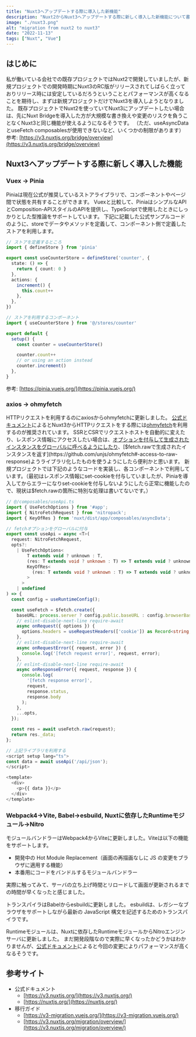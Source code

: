 ```yaml
---
title: "Nuxt3へアップデートする際に導入した新機能"
description: "Nuxt2からNuxt3へアップデートする際に新しく導入した新機能について書いています"
image: "./nuxt3.png"
alt: "migration from nuxt2 to nuxt3"
date: "2022-11-13"
tags: ["Nuxt", "Vue"]
---
```


## はじめに

私が働いている会社での既存プロジェクトではNuxt2で開発していましたが、新規プロジェクトでの開発時期にNuxt3のRC版がリリースされてしばらく立っておりリリース時には安定しているだろうということとパフォーマンスが高くなることを期待し、まずは新規プロジェクトだけでNuxt3を導入しようとなりました。
既存プロジェクトでNuxt2を使っていてNuxt3にアップデートしたい場合は、先にNuxt Bridgeを導入した方が大規模な書き換えや変更のリスクを負うことなくNuxt3と同じ機能が使えるようになるそうです。
（ただ、useAsyncDataとuseFetch composablesが使用できないなど、いくつかの制限があります）
参考: [https://v3.nuxtjs.org/bridge/overview](https://v3.nuxtjs.org/bridge/overview)

## Nuxt3へアップデートする際に新しく導入した機能

### Vuex → Pinia

Piniaは現在公式が推奨しているストアライブラリで、コンポーネントやページ間で状態を共有することができます。
Vuexと比較して、PiniaはシンプルなAPIとComposition-APIスタイルのAPIを提供し、TypeScriptで使用したときにしっかりとした型推論をサポートしています。
下記に記載した公式サンプルコードのように、storeでデータやメソッドを定義して、コンポーネント側で定義したストアを利用します。

```ts
// ストアを定義するところ
import { defineStore } from 'pinia'

export const useCounterStore = defineStore('counter', {
  state: () => {
    return { count: 0 }
  },
  actions: {
    increment() {
      this.count++
    },
  },
})

```

```ts
// ストアを利用するコンポーネント
import { useCounterStore } from '@/stores/counter'

export default {
  setup() {
    const counter = useCounterStore()

    counter.count++
    // or using an action instead
    counter.increment()
  },
}

```

参考: [https://pinia.vuejs.org/](https://pinia.vuejs.org/)

### axios → ohmyfetch

HTTPリクエストを利用するのにaxiosからohmyfetchに更新しました。
[公式ドキュメント](https://v3.nuxtjs.org/api/utils/dollarfetch/#fetch)によるとNuxt3からHTTPリクエストをする際には[ohmyfetch](https://github.com/unjs/ohmyfetch)を利用するのが推奨されています。
SSRとCSRでリクエストホストを自動的に変えたり、レスポンス情報にアクセスしたい場合は、[オプションを付与して生成されたインスタンスをグローバルに呼べるようにしたり](https://github.com/unjs/ohmyfetch#%EF%B8%8F-create-fetch-with-default-options)、[$fetch.rawで生成されたインスタンスを返す](https://github.com/unjs/ohmyfetch#-access-to-raw-response)ようライブラリ化したものを使うようにしたら便利かと思います。
新規プロジェクトでは下記のようなコードを実装し、各コンポーネントで利用しています。（最初はレスポンス情報にset-cookieを付与していましたが、Piniaを導入してからエラーになりset-cookieを付与しないようにしたら正常に機能したので、現状は$fetch.rawの箇所に特別な処理は書いてないです。）

```ts
// @/composables/useApi.ts
import { UseFetchOptions } from '#app';
import { NitroFetchRequest } from 'nitropack';
import { KeyOfRes } from 'nuxt/dist/app/composables/asyncData';

// fetchオプションをグローバルに付与
export const useApi = async <T>(
  request: NitroFetchRequest,
  opts?:
    | UseFetchOptions<
        T extends void ? unknown : T,
        (res: T extends void ? unknown : T) => T extends void ? unknown : T,
        KeyOfRes<
          (res: T extends void ? unknown : T) => T extends void ? unknown : T
        >
      >
    | undefined
) => {
  const config = useRuntimeConfig();

  const useFetch = $fetch.create({
    baseURL: process.server ? config.public.baseURL : config.browserBaseURL,
    // eslint-disable-next-line require-await
    async onRequest({ options }) {
      options.headers = useRequestHeaders(['cookie']) as Record<string, string>;
    },
    // eslint-disable-next-line require-await
    async onRequestError({ request, error }) {
      console.log('[fetch request error]', request, error);
    },
    // eslint-disable-next-line require-await
    async onResponseError({ request, response }) {
      console.log(
        '[fetch response error]',
        request,
        response.status,
        response.body
      );
    },
    ...opts,
  });

  const res = await useFetch.raw(request);
  return res._data;
};

```

```ts
// 上記ライブラリを利用する
<script setup lang="ts">
const data = await useApi('/api/json');
</script>

<template>
  <div>
    <p>{{ data }}</p>
  </div>
</template>

```

### Webpack4→Vite, Babel→esbuild, Nuxtに依存したRuntimeモジュール→Nitro

モジュールバンドラーはWebpack4からViteに更新しました。Viteは以下の機能をサポートします。

- 開発中の Hot Module Replacement（画面の再描画なしに JS の変更をブラウザに適用する機能）
- 本番用にコードをバンドルするモジュールバンドラー

実際に触ってみて、サーバの立ち上げ時間とリロードして画面が更新されるまでの時間が早くなったと感じました。

トランスパイラはBabelからesbuildに更新しました。
esbuildは、レガシーなブラウザをサポートしながら最新の JavaScript 構文を記述するためのトランスパイラです。

Runtimeモジュールは、Nuxtに依存したRuntimeモジュールからNitroエンジンサーバに更新しました。
まだ開発段階なので実際に早くなったかどうかはわかりませんが、[公式ドキュメント](https://v3.nuxtjs.org/migration/server)によると今回の変更によりパフォーマンスが高くなるそうです。

## 参考サイト

- 公式ドキュメント
  - [https://v3.nuxtjs.org/](https://v3.nuxtjs.org/)
  - [https://nuxtjs.org/](https://nuxtjs.org/)
- 移行ガイド
  - [https://v3-migration.vuejs.org/](https://v3-migration.vuejs.org/)
  - [https://v3.nuxtjs.org/migration/overview/](https://v3.nuxtjs.org/migration/overview/)
